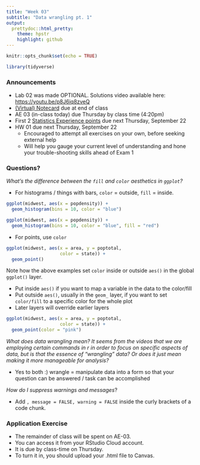 ```yaml
---
title: "Week 03"
subtitle: "Data wrangling pt. 1"
output: 
  prettydoc::html_pretty:
    theme: hpstr
    highlight: github
---
```


```r
knitr::opts_chunk$set(echo = TRUE)
```

```r
library(tidyverse)
```


### Announcements

- Lab 02 was made OPTIONAL. Solutions video available here: [https://youtu.be/p8J6iq8zveQ](https://youtu.be/p8J6iq8zveQ)
- [(Virtual) Notecard](https://forms.gle/hQ7Bh9nLsXmybmVC7) due at end of class
- AE 03 (in-class today) due Thursday by class time (4:20pm)
- First 2 [Statistics Experience points](https://kgfitzgerald.github.io/APU_MATH_250/hw/se-01.html) due next Thursday, September 22
- HW 01 due next Thursday, September 22
    + Encouraged to attempt all exercises on your own, before seeking external help
    + Will help you gauge your current level of understanding and hone your trouble-shooting skills ahead of Exam 1

### Questions?

*What's the difference between the `fill` and `color` aesthetics in `ggplot`?*

+ For histograms / things with bars, `color` = outside, `fill` = inside.
```r
ggplot(midwest, aes(x = popdensity)) +
  geom_histogram(bins = 10, color = "blue")

ggplot(midwest, aes(x = popdensity)) +
  geom_histogram(bins = 10, color = "blue", fill = "red")
```

+ For points, use `color`
```r
ggplot(midwest, aes(x = area, y = poptotal, 
                    color = state)) +
  geom_point()
```

Note how the above examples set `color` inside or outside `aes()` in the global `ggplot()` layer.

+ Put inside `aes()` if you want to map a variable in the data to the color/fill
+ Put outside `aes()`, usually in the `geom_` layer, if you want to set `color/fill` to a specific color for the whole plot
+ Later layers will override earlier layers

```r
ggplot(midwest, aes(x = area, y = poptotal, 
                    color = state)) +
  geom_point(color = "pink")
```

*What does data wrangling mean? It seems from the videos that we are employing certain commands in r in order to focus on specific aspects of data, but is that the essence of "wrangling" data? Or does it just mean making it more manageable for analysis?*

+ Yes to both :) wrangle = manipulate data into a form so that your question can be answered / task can be accomplished

*How do I suppress warnings and messages*?

+ Add `, message = FALSE, warning = FALSE` inside the curly brackets of a code chunk. 

### Application Exercise

- The remainder of class will be spent on AE-03. 
- You can access it from your RStudio Cloud account. 
- It is due by class-time on Thursday. 
- To turn it in, you should upload your .html file to Canvas.